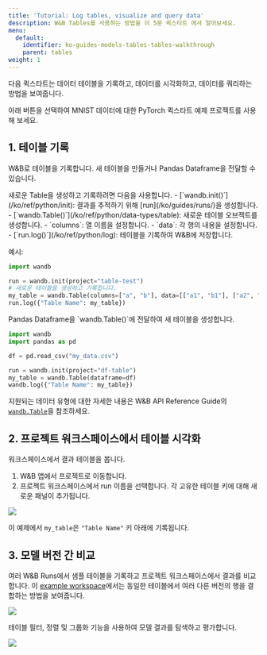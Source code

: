 ```yaml
---
title: 'Tutorial: Log tables, visualize and query data'
description: W&B Tables를 사용하는 방법을 이 5분 퀵스타트 에서 알아보세요.
menu:
  default:
    identifier: ko-guides-models-tables-tables-walkthrough
    parent: tables
weight: 1
---
```


다음 퀵스타트는 데이터 테이블을 기록하고, 데이터를 시각화하고, 데이터를 쿼리하는 방법을 보여줍니다.

아래 버튼을 선택하여 MNIST 데이터에 대한 PyTorch 퀵스타트 예제 프로젝트를 사용해 보세요.

## 1. 테이블 기록
W&B로 테이블을 기록합니다. 새 테이블을 만들거나 Pandas Dataframe을 전달할 수 있습니다.

<Tabs>
<Tab title="테이블 생성">
새로운 Table을 생성하고 기록하려면 다음을 사용합니다.
- [`wandb.init()`](/ko/ref/python/init): 결과를 추적하기 위해 [run](/ko/guides/runs/)을 생성합니다.
- [`wandb.Table()`](/ko/ref/python/data-types/table): 새로운 테이블 오브젝트를 생성합니다.
  - `columns`: 열 이름을 설정합니다.
  - `data`: 각 행의 내용을 설정합니다.
- [`run.log()`](/ko/ref/python/log): 테이블을 기록하여 W&B에 저장합니다.

예시:
```python
import wandb

run = wandb.init(project="table-test")
# 새로운 테이블을 생성하고 기록합니다.
my_table = wandb.Table(columns=["a", "b"], data=[["a1", "b1"], ["a2", "b2"]])
run.log({"Table Name": my_table})
```
</Tab>
<Tab title="Pandas Dataframe">
Pandas Dataframe을 `wandb.Table()`에 전달하여 새 테이블을 생성합니다.

```python
import wandb
import pandas as pd

df = pd.read_csv("my_data.csv")

run = wandb.init(project="df-table")
my_table = wandb.Table(dataframe=df)
wandb.log({"Table Name": my_table})
```

지원되는 데이터 유형에 대한 자세한 내용은 W&B API Reference Guide의 [`wandb.Table`](/ko/ref/python/data-types/table)을 참조하세요.
</Tab>
</Tabs>

## 2. 프로젝트 워크스페이스에서 테이블 시각화

워크스페이스에서 결과 테이블을 봅니다.

1. W&B 앱에서 프로젝트로 이동합니다.
2. 프로젝트 워크스페이스에서 run 이름을 선택합니다. 각 고유한 테이블 키에 대해 새로운 패널이 추가됩니다.

<Frame>
    <img src="/images/data_vis/wandb_demo_logged_sample_table.png"  />
</Frame>

이 예제에서 `my_table`은 `"Table Name"` 키 아래에 기록됩니다.

## 3. 모델 버전 간 비교

여러 W&B Runs에서 샘플 테이블을 기록하고 프로젝트 워크스페이스에서 결과를 비교합니다. 이 [example workspace](https://wandb.ai/carey/table-test?workspace=user-carey)에서는 동일한 테이블에서 여러 다른 버전의 행을 결합하는 방법을 보여줍니다.

<Frame>
    <img src="/images/data_vis/wandb_demo_toggle_on_and_off_cross_run_comparisons_in_tables.gif"  />
</Frame>

테이블 필터, 정렬 및 그룹화 기능을 사용하여 모델 결과를 탐색하고 평가합니다.

<Frame>
    <img src="/images/data_vis/wandb_demo_filter_on_a_table.png"  />
</Frame>
